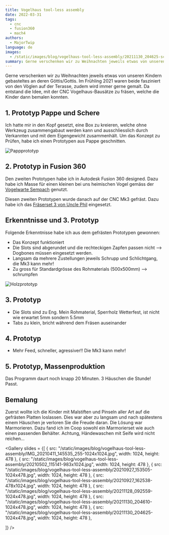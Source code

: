 ```yaml
---
title: Vogelhaus tool-less assembly
date: 2022-03-31
tags:
  - cnc
  - fusion360
  - mach4
authors:
  - MajorTwip
language: de
images:
  - /static/images/blog/vogelhaus-tool-less-assembly/20211130_204625-scaled.jpg
summary: Gerne verschenken wir zu Weihnachten jeweils etwas von unseren Kindern gebasteltes an deren Göttis/Gottis. Im Frühling 2021 waren beide fasziniert von den Vöglen auf der Terasse, zudem wird immer gerne gemalt. Da entstand die Idee, mit der CNC Vogelhaus-Bausätze zu fräsen, welche die Kinder dann bemalen konnten.
---
```


Gerne verschenken wir zu Weihnachten jeweils etwas von unseren Kindern gebasteltes an deren Göttis/Gottis. Im Frühling 2021 waren beide fasziniert von den Vöglen auf der Terasse, zudem wird immer gerne gemalt. Da entstand die Idee, mit der CNC Vogelhaus-Bausätze zu fräsen, welche die Kinder dann bemalen konnten.

## 1. Prototyp Pappe und Schere

Ich hatte mir in den Kopf gesetzt, eine Box zu kreieren, welche ohne Werkzeug zusammengabaut werden kann und ausschliesslich durch Verkannten und mit dem Eigengewicht zusammenhält. Um das Konzept zu Prüfen, habe ich einen Prototypen aus Pappe geschnitten.

![Pappprototyp](/static/images/blog/vogelhaus-tool-less-assembly/IMG_20210411_145535_255-1024x1024.jpg)

## 2. Prototyp in Fusion 360

Den zweiten Prototypen habe ich in Autodesk Fusion 360 designed. Dazu habe ich Masse für einen kleinen bei uns heimischen Vogel gemäss der [Vogelwarte Sempach](https://www.vogelwarte.ch/de/voegel/ratgeber/nisthilfen/nistkaesten-fuer-hoehlenbrueter) genutzt.

Diesen zweiten Prototypen wurde danach auf der CNC Mk3 gefräst. Dazu habe ich das [Fräserset 3 von Uncle Phil](https://www.sorotec.de/shop/Uncle-Phil-approved-Fraeserset-3-PRO.html) eingesetzt.

## Erkenntnisse und 3. Prototyp

Folgende Erkenntnisse habe ich aus dem gefrästen Prototypen gewonnen:

- Das Konzept funktioniert
- Die Slots sind abgerundet und die rechteckigen Zapfen passen nicht --> Dogbones müssen eingesetzt werden.
- Langsam da mehrere Zustellungen jeweils Schrupp und Schlichtgang, die Mk3 kann mehr!
- Zu gross für Standardgrösse des Rohmaterials (500x500mm) --> schrumpfen

![Holzprototyp](/static/images/blog/vogelhaus-tool-less-assembly/20210927_162538-478x1024.jpg)

## 3\. Prototyp

- Die Slots sind zu Eng. Mein Rohmaterial, Sperrholz Wetterfest, ist nicht wie erwartet 5mm sondern 5.5mm
- Tabs zu klein, bricht während dem Fräsen auseinander

## 4\. Prototyp

- Mehr Feed, schneller, agressiver!! Die Mk3 kann mehr!

## 5\. Prototyp, Massenproduktion

Das Programm daurt noch knapp 20 Minuten. 3 Häuschen die Stunde! Passt.

## Bemalung

Zuerst wollte ich die Kinder mit Malstiften und Pinseln aller Art auf die gefrästen Platten loslassen. Dies war aber zu langsam und nach spätestens einem Häuschen je verloren Sie die Freude daran. Die Lösung war Marmorieren. Dazu fand ich im Coop sowohl ein Marmorierset wie auch einen passenden Behälter. Achtung, Händewaschen mit Seife wird nicht reichen...

<Gallery slides = {[
  { src: "/static/images/blog/vogelhaus-tool-less-assembly/IMG_20210411_145535_255-1024x1024.jpg", width: 1024, height: 478 },
  { src: "/static/images/blog/vogelhaus-tool-less-assembly/20210502_115141-983x1024.jpg", width: 1024, height: 478 },
  { src: "/static/images/blog/vogelhaus-tool-less-assembly/20210927_153505-1024x478.jpg", width: 1024, height: 478 },
  { src: "/static/images/blog/vogelhaus-tool-less-assembly/20210927_162538-478x1024.jpg", width: 1024, height: 478 },
  { src: "/static/images/blog/vogelhaus-tool-less-assembly/20211128_092559-1024x478.jpg", width: 1024, height: 478 },
  { src: "/static/images/blog/vogelhaus-tool-less-assembly/20211130_204610-1024x478.jpg", width: 1024, height: 478 },
  { src: "/static/images/blog/vogelhaus-tool-less-assembly/20211130_204625-1024x478.jpg", width: 1024, height: 478 },
  
]} />
